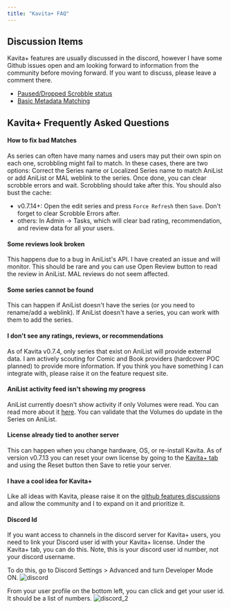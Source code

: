 ```yaml
---
title: "Kavita+ FAQ"
---
```


## Discussion Items
Kavita+ features are usually discussed in the discord, however I have some Github issues open and am looking forward to information from the community before moving forward. If you want to discuss, please leave a comment there.
- [Paused/Dropped Scrobble status](https://github.com/Kareadita/Kavita/issues/2447)
- [Basic Metadata Matching](https://github.com/Kareadita/Kavita/issues/2452)

## Kavita+ Frequently Asked Questions

#### How to fix bad Matches
As series can often have many names and users may put their own spin on each one, scrobbling might fail to match.
In these cases, there are two options: Correct the Series name or Localized Series name to match AniList or add AniList or MAL weblink to the series. 
Once done, you can clear scrobble errors and wait. Scrobbling should take after this. 
You should also bust the cache:
- v0.7.14+: Open the edit series and press `Force Refresh` then `Save`. Don't forget to clear Scrobble Errors after.
- others: In Admin -> Tasks, which will clear bad rating, recommendation, and review data for all your users.

#### Some reviews look broken
This happens due to a bug in AniList's API. I have created an issue and will monitor. This should be rare and you can use Open Review button to read the review in AniList. MAL reviews do not seem affected.

#### Some series cannot be found
This can happen if AniList doesn't have the series (or you need to rename/add a weblink). If AniList doesn't have a series, you can work with them to add the series. 

#### I don't see any ratings, reviews, or recommendations
As of Kavita v0.7.4, only series that exist on AniList will provide external data. I am actively scouting for Comic and Book providers (hardcover POC planned) to provide more information. If you think you have something I can integrate with, please raise it on the feature request site.

#### AniList activity feed isn't showing my progress
AniList currently doesn't show activity if only Volumes were read. You can read more about it [here](https://anilist.co/forum/thread/2586). You can validate that the Volumes do update in the Series on AniList. 

#### License already tied to another server
This can happen when you change hardware, OS, or re-install Kavita. As of version v0.7.13 you can reset your own license by going to the [Kavita+ tab](../guides/admin-settings/kavita+.mdx) and using the Reset button then Save to retie your server.

#### I have a cool idea for Kavita+
Like all ideas with Kavita, please raise it on the [github features discussions](https://github.com/Kareadita/Kavita/discussions) and allow the community and I to expand on it and prioritize it. 

#### Discord Id
If you want access to channels in the discord server for Kavita+ users, you need to link your Discord user id with your Kavita+ license. Under the Kavita+ tab, you can do this. Note, this is your discord user id number, not your discord username. 

To do this, go to Discord Settings > Advanced and turn Developer Mode ON.
![discord](../../public/kavita+/discord.png "discord")

From your user profile on the bottom left, you can click and get your user id. It should be a list of numbers.
![discord_2](../../public/kavita+/discord2.png "discord_2")
